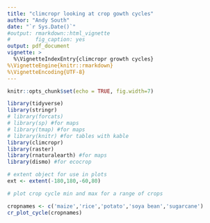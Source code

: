 ```yaml
---
title: "climcropr looking at crop gowth cycles"
author: "Andy South"
date: "`r Sys.Date()`"
#output: rmarkdown::html_vignette
#        fig_caption: yes
output: pdf_document
vignette: >
  %\VignetteIndexEntry{climcropr growth cycles}
%\VignetteEngine{knitr::rmarkdown}
%\VignetteEncoding{UTF-8}
---
```



```r
knitr::opts_chunk$set(echo = TRUE, fig.width=7)

library(tidyverse)
library(stringr)
# library(forcats)
# library(sp) #for maps
# library(tmap) #for maps
# library(knitr) #for tables with kable
library(climcropr)
library(raster)
library(rnaturalearth) #for maps
library(dismo) #for ecocrop

# extent object for use in plots
ext <- extent(-180,180,-60,80)

```

```r

# plot crop cycle min and max for a range of crops

cropnames <- c('maize','rice','potato','soya bean','sugarcane')
cr_plot_cycle(cropnames)

```


